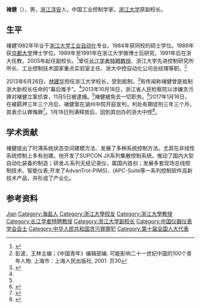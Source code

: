'''褚健'''（{{bd|1963年|4月||}}），男，[[浙江|浙江]][[淳安|淳安]]人，中国工业控制学家，[[浙江大学|浙江大学]]原副校长。

== 生平 ==
褚健1982年毕业于[[浙江大学|浙江大学]][[工业自动化|工业自动化]]专业。1984年获同校的硕士学位。1989年获[[京都大学|京都大学]]博士学位。1989年至1991年在浙江大学做博士后研究，1991年后在浙大任教，2005年起任副校长。<ref>{{cite web |url=http://zj.sina.com.cn/news/zhzx/2013-12-25/0912154563.html |title=褚健简历_新浪浙江资讯_新浪浙江 |format= |work= |accessdate= |archive-date=2014-10-19 |archive-url=https://web.archive.org/web/20141019163026/http://zj.sina.com.cn/news/zhzx/2013-12-25/0912154563.html |dead-url=no }}</ref>曾任[[长江学者特聘教授|长江学者特聘教授]]、浙江大学先进控制研究所所长、工业控制技术国家重点实验室主任、浙大中控自动化公司总经理等职。<ref>彭波，王林主编；《中国青年》编辑部编. 可能影响二十一世纪中国的100个青年人物. 上海市：上海人民出版社, 2001. 页30</ref>

2013年6月26日，[[林建华|林建华]]担任浙江大学校长，受到抵制。<ref name=n>{{Cite web |url=http://news.163.com/15/0215/10/AIG476IN00014SEH.html |title=存档副本 |access-date=2018-05-07 |archive-url=https://web.archive.org/web/20180507153928/http://news.163.com/15/0215/10/AIG476IN00014SEH.html |archive-date=2018-05-07 |dead-url=yes }}</ref>有传闻称褚健曾是抵制浙大新校长任命的“幕后推手”。<ref name=n />2013年10月18日，浙江省人民检察院以涉嫌贪污罪对褚健立案侦查，11月5日被逮捕。<ref name=n />褚健被免去一切职务。<ref>{{cite news |author=刘星 |author2=高四维 |title=浙江大学副校长褚健被批捕 |url=http://zqb.cyol.com/html/2013-12/25/nw.D110000zgqnb_20131225_1-07.htm |newspaper=中国青年报 |publisher=中青在线 |page=7 |date=2013-12-15 |accessdate=2016-09-30 |archive-date=2013-12-28 |archive-url=https://web.archive.org/web/20131228051343/http://zqb.cyol.com/html/2013-12/25/nw.D110000zgqnb_20131225_1-07.htm |dead-url=no }}</ref>2017年1月16日，在被羁押三年三个月后，褚健案在湖州中院开庭宣判，判处有期徒刑三年三个月，其表示认罪悔罪<ref>{{cite news |title=浙江大学原副校长褚健一审被判处有期徒刑三年三个月 |url=http://weibo.com/ttarticle/p/show?id=2309404064503141684862#_0 |date=2017-01-16 |accessdate=2017-01-16 }}</ref>。1月18日刑满释放后，回到其创办的浙大中控<ref>{{Cite web|title=3年牢狱后褚健重回创业路 项目入选国家重点研发计划|url=https://finance.jrj.com.cn/people/2018/05/18174824560491.shtml|accessdate=2020-01-03|work=金融界|archive-date=2020-01-03|archive-url=https://web.archive.org/web/20200103211316/https://finance.jrj.com.cn/people/2018/05/18174824560491.shtml|dead-url=no}}</ref>。

== 学术贡献 ==
褚健提出了时滞系统状态空间建模方法、发展了多种系统控制方法。尤其在非线性系统控制上多有创建。他开发了SUPCON JX系列集散控制系统，推动了国内大型自动化装备的制造；研发JL系列无纸记录仪，属国内首创；发展多套现场总线控制技术、智能仪表;开发了AdvanTrol-PIMS)、(APC-Suite等一系列控制软件高新技术产品，并形成了产业化。

== 参考资料 ==
{{reflist}}

{{中国仪器仪表学会会士}}
{{第一批“长江学者奖励计划”特聘教授}}

{{Authority control}}
{{DEFAULTSORT:Chu}}
[[Category:褚姓|Jian]]
[[Category:海盐人|Category:海盐人]]
[[Category:浙江大學校友|Category:浙江大學校友]]
[[Category:浙江大學教授|Category:浙江大學教授]]
[[Category:长江学者特聘教授|Category:长江学者特聘教授]]
[[Category:浙江大学副校长|Category:浙江大学副校长]]
[[Category:中国仪器仪表学会会士|Category:中国仪器仪表学会会士]]
[[Category:中华人民共和国贪污罪罪犯|Category:中华人民共和国贪污罪罪犯]]
[[Category:第十届全国人大代表|Category:第十届全国人大代表]]